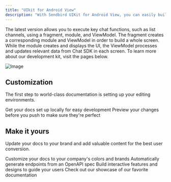 ```yaml
---
title: "UIkit for Android View"
description: "With Sendbird UIKit for Android View, you can easily build an in-app chat with all the essential messaging features. The UIKit for Android View supports both Java and Kotlin."
---
```




The latest version allows you to execute key chat functions, such as list channels, using a fragment, module, and ViewModel. The fragment creates a corresponding module and ViewModel in order to build a whole screen. While the module creates and displays the UI, the ViewModel processes and updates relevant data from Chat SDK in each screen. To learn more about our development kit, visit the pages below.

![Image](https://sendbird.com/docs/chat/uikit/v3/android-view/tutorials/getting-started/img/51012e7dafd2104e.png)

## Customization

The first step to world-class documentation is setting up your editing environments.

<CardGroup cols={2}>
  <Card title="Channel view customization" href="https://sendbird.mintlify.app/android-view/customization">
    Get your docs set up locally for easy development
  </Card>

  <Card title="Preview Changes" icon="image" href="https://mintlify.com/docs/development">
    Preview your changes before you push to make sure they're perfect
  </Card>
</CardGroup>

## Make it yours

Update your docs to your brand and add valuable content for the best user conversion.

<CardGroup cols={2}>
  <Card title="Customize Style" icon="palette" href="https://mintlify.com/docs/settings/global">
    Customize your docs to your company's colors and brands
  </Card>

  <Card title="Reference APIs" icon="code" href="https://mintlify.com/docs/api-playground/openapi">
    Automatically generate endpoints from an OpenAPI spec
  </Card>

  <Card title="Add Components" icon="screwdriver-wrench" href="https://mintlify.com/docs/content/components/accordions">
    Build interactive features and designs to guide your users
  </Card>

  <Card title="Get Inspiration" icon="stars" href="https://mintlify.com/customers">
    Check out our showcase of our favorite documentation
  </Card>
</CardGroup>